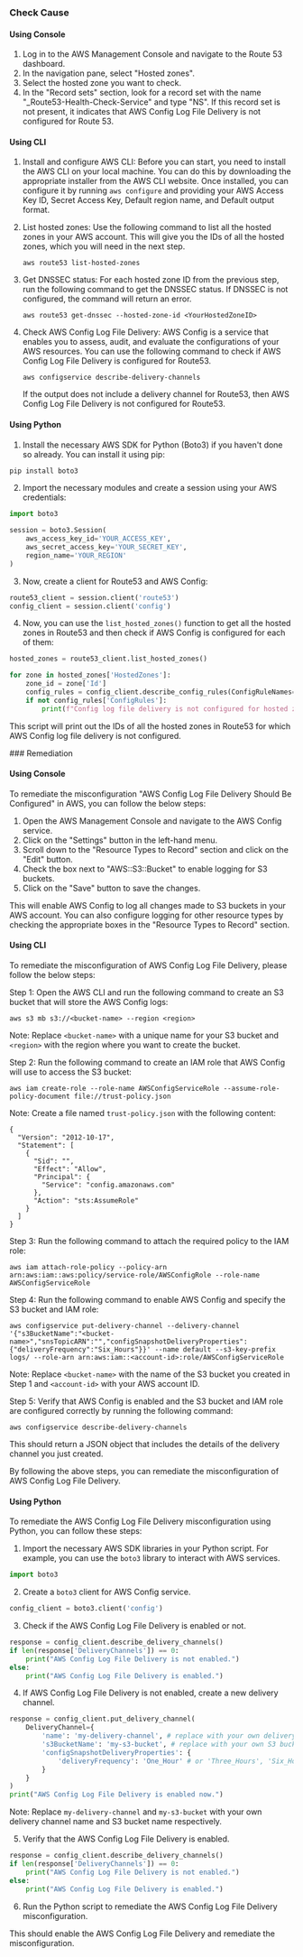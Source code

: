 

<Tabs><Tab title='Cause'>
### Check Cause

#### Using Console

1. Log in to the AWS Management Console and navigate to the Route 53 dashboard.
2. In the navigation pane, select "Hosted zones". 
3. Select the hosted zone you want to check. 
4. In the "Record sets" section, look for a record set with the name "_Route53-Health-Check-Service" and type "NS". If this record set is not present, it indicates that AWS Config Log File Delivery is not configured for Route 53.

#### Using CLI

1. Install and configure AWS CLI: Before you can start, you need to install the AWS CLI on your local machine. You can do this by downloading the appropriate installer from the AWS CLI website. Once installed, you can configure it by running `aws configure` and providing your AWS Access Key ID, Secret Access Key, Default region name, and Default output format.

2. List hosted zones: Use the following command to list all the hosted zones in your AWS account. This will give you the IDs of all the hosted zones, which you will need in the next step.
   ```
   aws route53 list-hosted-zones
   ```
3. Get DNSSEC status: For each hosted zone ID from the previous step, run the following command to get the DNSSEC status. If DNSSEC is not configured, the command will return an error.
   ```
   aws route53 get-dnssec --hosted-zone-id <YourHostedZoneID>
   ```
4. Check AWS Config Log File Delivery: AWS Config is a service that enables you to assess, audit, and evaluate the configurations of your AWS resources. You can use the following command to check if AWS Config Log File Delivery is configured for Route53.
   ```
   aws configservice describe-delivery-channels
   ```
   If the output does not include a delivery channel for Route53, then AWS Config Log File Delivery is not configured for Route53.

#### Using Python

1. Install the necessary AWS SDK for Python (Boto3) if you haven't done so already. You can install it using pip:

```python
pip install boto3
```

2. Import the necessary modules and create a session using your AWS credentials:

```python
import boto3

session = boto3.Session(
    aws_access_key_id='YOUR_ACCESS_KEY',
    aws_secret_access_key='YOUR_SECRET_KEY',
    region_name='YOUR_REGION'
)
```

3. Now, create a client for Route53 and AWS Config:

```python
route53_client = session.client('route53')
config_client = session.client('config')
```

4. Now, you can use the `list_hosted_zones()` function to get all the hosted zones in Route53 and then check if AWS Config is configured for each of them:

```python
hosted_zones = route53_client.list_hosted_zones()

for zone in hosted_zones['HostedZones']:
    zone_id = zone['Id']
    config_rules = config_client.describe_config_rules(ConfigRuleNames=[zone_id])
    if not config_rules['ConfigRules']:
        print(f"Config log file delivery is not configured for hosted zone: {zone_id}")
```

This script will print out the IDs of all the hosted zones in Route53 for which AWS Config log file delivery is not configured.

</Tab>

<Tab title='Remediation'>
### Remediation

#### Using Console

To remediate the misconfiguration "AWS Config Log File Delivery Should Be Configured" in AWS, you can follow the below steps:

1. Open the AWS Management Console and navigate to the AWS Config service.
2. Click on the "Settings" button in the left-hand menu.
3. Scroll down to the "Resource Types to Record" section and click on the "Edit" button.
4. Check the box next to "AWS::S3::Bucket" to enable logging for S3 buckets.
5. Click on the "Save" button to save the changes.

This will enable AWS Config to log all changes made to S3 buckets in your AWS account. You can also configure logging for other resource types by checking the appropriate boxes in the "Resource Types to Record" section.

#### Using CLI

To remediate the misconfiguration of AWS Config Log File Delivery, please follow the below steps:

Step 1: Open the AWS CLI and run the following command to create an S3 bucket that will store the AWS Config logs:

```
aws s3 mb s3://<bucket-name> --region <region>
```

Note: Replace `<bucket-name>` with a unique name for your S3 bucket and `<region>` with the region where you want to create the bucket.

Step 2: Run the following command to create an IAM role that AWS Config will use to access the S3 bucket:

```
aws iam create-role --role-name AWSConfigServiceRole --assume-role-policy-document file://trust-policy.json
```

Note: Create a file named `trust-policy.json` with the following content:

```
{
  "Version": "2012-10-17",
  "Statement": [
    {
      "Sid": "",
      "Effect": "Allow",
      "Principal": {
        "Service": "config.amazonaws.com"
      },
      "Action": "sts:AssumeRole"
    }
  ]
}
```

Step 3: Run the following command to attach the required policy to the IAM role:

```
aws iam attach-role-policy --policy-arn arn:aws:iam::aws:policy/service-role/AWSConfigRole --role-name AWSConfigServiceRole
```

Step 4: Run the following command to enable AWS Config and specify the S3 bucket and IAM role:

```
aws configservice put-delivery-channel --delivery-channel '{"s3BucketName":"<bucket-name>","snsTopicARN":"","configSnapshotDeliveryProperties":{"deliveryFrequency":"Six_Hours"}}' --name default --s3-key-prefix logs/ --role-arn arn:aws:iam::<account-id>:role/AWSConfigServiceRole
```

Note: Replace `<bucket-name>` with the name of the S3 bucket you created in Step 1 and `<account-id>` with your AWS account ID.

Step 5: Verify that AWS Config is enabled and the S3 bucket and IAM role are configured correctly by running the following command:

```
aws configservice describe-delivery-channels
```

This should return a JSON object that includes the details of the delivery channel you just created.

By following the above steps, you can remediate the misconfiguration of AWS Config Log File Delivery.

#### Using Python

To remediate the AWS Config Log File Delivery misconfiguration using Python, you can follow these steps:

1. Import the necessary AWS SDK libraries in your Python script. For example, you can use the `boto3` library to interact with AWS services.

```python
import boto3
```

2. Create a `boto3` client for AWS Config service.

```python
config_client = boto3.client('config')
```

3. Check if the AWS Config Log File Delivery is enabled or not.

```python
response = config_client.describe_delivery_channels()
if len(response['DeliveryChannels']) == 0:
    print("AWS Config Log File Delivery is not enabled.")
else:
    print("AWS Config Log File Delivery is enabled.")
```

4. If AWS Config Log File Delivery is not enabled, create a new delivery channel.

```python
response = config_client.put_delivery_channel(
    DeliveryChannel={
        'name': 'my-delivery-channel', # replace with your own delivery channel name
        's3BucketName': 'my-s3-bucket', # replace with your own S3 bucket name
        'configSnapshotDeliveryProperties': {
            'deliveryFrequency': 'One_Hour' # or 'Three_Hours', 'Six_Hours', 'Twelve_Hours', 'TwentyFour_Hours'
        }
    }
)
print("AWS Config Log File Delivery is enabled now.")
```

Note: Replace `my-delivery-channel` and `my-s3-bucket` with your own delivery channel name and S3 bucket name respectively.

5. Verify that the AWS Config Log File Delivery is enabled.

```python
response = config_client.describe_delivery_channels()
if len(response['DeliveryChannels']) == 0:
    print("AWS Config Log File Delivery is not enabled.")
else:
    print("AWS Config Log File Delivery is enabled.")
```

6. Run the Python script to remediate the AWS Config Log File Delivery misconfiguration.

This should enable the AWS Config Log File Delivery and remediate the misconfiguration.


</Tab>
</Tabs>